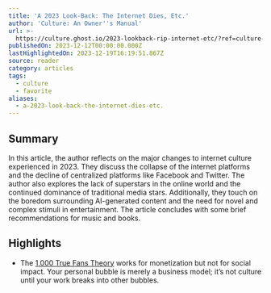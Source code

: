 ```yaml
---
title: 'A 2023 Look-Back: The Internet Dies, Etc.'
author: 'Culture: An Owner''s Manual'
url: >-
  https://culture.ghost.io/2023-lookback-rip-internet-etc/?ref=culture-an-owners-manual-newsletter
publishedOn: 2023-12-12T00:00:00.000Z
lastHighlightedOn: 2023-12-19T16:19:51.867Z
source: reader
category: articles
tags:
  - culture
  - favorite
aliases:
  - a-2023-look-back-the-internet-dies-etc.
---
```

## Summary

In this article, the author reflects on the major changes to internet culture experienced in 2023. They discuss the collapse of the internet platforms and the decline of centralized platforms like Facebook and Twitter. The author also explores the lack of superstars in the online world and the continued dominance of traditional media stars. Additionally, they touch on the boredom surrounding AI-generated content and the need for novel and complex stimuli in entertainment. The article concludes with some brief recommendations for music and books.

## Highlights
- The [1,000 True Fans Theory](https://kk.org/thetechnium/1000-true-fans/?ref=culture.ghost.io) works for monetization but not for social impact. Your personal bubble is merely a business model; it’s not culture until your work breaks into other bubbles.
